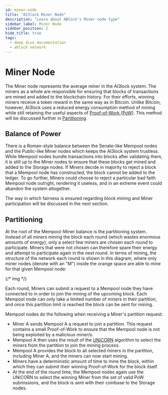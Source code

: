 ```yaml
---
id: miner-node
title: "AI3lock Miner Node"
description: "Learn about ABlock's Miner node type"
sidebar_label: Miner Node
sidebar_position: 2
hide_title: true
tags:
  - deep dive documentation
  - ablock network
---
```


# Miner Node
The Miner node represents the average miner in the AI3lock system. The miners as a whole are responsible for ensuring that blocks of transactions are mined and added to the blockchain history. For their efforts, winning miners receive a token reward in the same way as in Bitcoin. Unlike Bitcoin, however, AI3lock uses a reduced energy consumption method of mining while still retaining the useful aspects of [Proof-of-Work (PoW)](https://en.bitcoin.it/wiki/Proof_of_work). This method will be discussed further in [Partitioning](#partitioning).

## Balance of Power
There is a Roman-style balance between the Senate-like Mempool nodes and the Public-like Miner nodes which keeps the AI3lock system trustless. While Mempool nodes bundle transactions into blocks after validating them, it is still up to the Miner nodes to ensure that these blocks get mined and added to the Storage nodes. If Miners decide in majority to reject a block that a Mempool node has constructed, the block cannot be added to the ledger. To go further, Miners could choose to reject a particular bad faith Mempool node outright, rendering it useless, and in an extreme event could abandon the system altogether.

The way in which fairness is ensured regarding block mining and Miner participation will be discussed in the next section.

## Partitioning
At the root of the Mempool-Miner balance is the partitioning system. Instead of all miners mining the block each round (which wastes enormous amounts of energy), only a select few miners are chosen each round to participate. Miners that were not chosen can therefore spare their energy and attempt to participate again in the next round. In terms of mining, the structure of the network each round is shown in this diagram, where only miner nodes (denote with an "M") inside the orange space are able to mine for that given Mempool node:

{/* Img */}

Each round, Miners can submit a request to a Mempool node they have connected to in order to join the mining of the upcoming block. Each Mempool node can only take a limited number of miners in their partition, and once this partition limit is reached the block can be sent for mining.

Mempool nodes do the following when receiving a Miner's partition request:

- Miner A sends Mempool A a request to join a partition. This request contains a small Proof-of-Work to ensure that the Mempool node is not being exploited by a malicious miner/s.
- Mempool A then uses the result of the [UNiCORN](unicorns) algorithm to select the miners from the partition to join the mining process.
- Mempool A provides the block to all selected miners in the partition, including Miner A, and the miners can now start mining.
- Miners have a deterministic amount of time to mine the block, within which they can submit their winning Proof-of-Work for the block itself.
- At the end of the round time, the Mempool nodes again use the UNiCORN to select the winning Miner from the set of valid PoW submissions, and the block is sent with their coinbase to the Storage nodes.